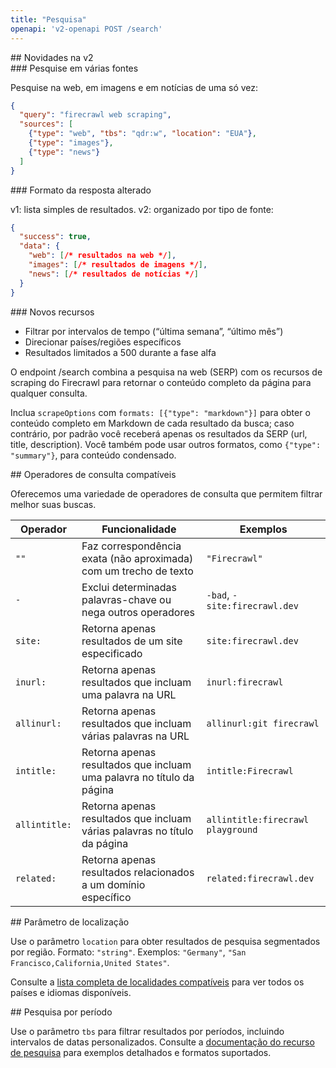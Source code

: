 ```yaml
---
title: "Pesquisa"
openapi: 'v2-openapi POST /search'
---
```


<div id="whats-new-in-v2">
  ## Novidades na v2
</div>

<div id="search-multiple-sources">
  ### Pesquise em várias fontes
</div>

Pesquise na web, em imagens e em notícias de uma só vez:

```json
{
  "query": "firecrawl web scraping",
  "sources": [
    {"type": "web", "tbs": "qdr:w", "location": "EUA"},
    {"type": "images"},
    {"type": "news"}
  ]
}
```


<div id="response-format-changed">
  ### Formato da resposta alterado
</div>

v1: lista simples de resultados. v2: organizado por tipo de fonte:

```json
{
  "success": true,
  "data": {
    "web": [/* resultados na web */],
    "images": [/* resultados de imagens */],
    "news": [/* resultados de notícias */]
  }
}
```


<div id="new-features">
  ### Novos recursos
</div>

- Filtrar por intervalos de tempo (“última semana”, “último mês”)
- Direcionar países/regiões específicos
- Resultados limitados a 500 durante a fase alfa

O endpoint /search combina a pesquisa na web (SERP) com os recursos de scraping do Firecrawl para retornar o conteúdo completo da página para qualquer consulta.

Inclua `scrapeOptions` com `formats: [{"type": "markdown"}]` para obter o conteúdo completo em Markdown de cada resultado da busca; caso contrário, por padrão você receberá apenas os resultados da SERP (url, title, description). Você também pode usar outros formatos, como `{"type": "summary"}`, para conteúdo condensado.

<div id="supported-query-operators">
  ## Operadores de consulta compatíveis
</div>

Oferecemos uma variedade de operadores de consulta que permitem filtrar melhor suas buscas.

| Operador | Funcionalidade | Exemplos |
---|-|-|
| `""` | Faz correspondência exata (não aproximada) com um trecho de texto | `"Firecrawl"`
| `-` | Exclui determinadas palavras-chave ou nega outros operadores | `-bad`, `-site:firecrawl.dev`
| `site:` | Retorna apenas resultados de um site especificado | `site:firecrawl.dev`
| `inurl:` | Retorna apenas resultados que incluam uma palavra na URL | `inurl:firecrawl`
| `allinurl:` | Retorna apenas resultados que incluam várias palavras na URL | `allinurl:git firecrawl`
| `intitle:` | Retorna apenas resultados que incluam uma palavra no título da página | `intitle:Firecrawl`
| `allintitle:` | Retorna apenas resultados que incluam várias palavras no título da página | `allintitle:firecrawl playground`
| `related:` | Retorna apenas resultados relacionados a um domínio específico | `related:firecrawl.dev`

<div id="location-parameter">
  ## Parâmetro de localização
</div>

Use o parâmetro `location` para obter resultados de pesquisa segmentados por região. Formato: `"string"`. Exemplos: `"Germany"`, `"San Francisco,California,United States"`.

Consulte a [lista completa de localidades compatíveis](https://firecrawl.dev/search_locations.json) para ver todos os países e idiomas disponíveis.

<div id="time-based-search">
  ## Pesquisa por período
</div>

Use o parâmetro `tbs` para filtrar resultados por períodos, incluindo intervalos de datas personalizados. Consulte a [documentação do recurso de pesquisa](https://docs.firecrawl.dev/features/search#time-based-search) para exemplos detalhados e formatos suportados.